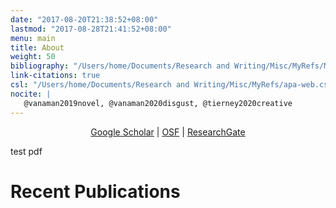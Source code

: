 ```yaml
---
date: "2017-08-20T21:38:52+08:00"
lastmod: "2017-08-28T21:41:52+08:00"
menu: main
title: About
weight: 50
bibliography: "/Users/home/Documents/Research and Writing/Misc/MyRefs/MyRefs.bib"
link-citations: true
csl: "/Users/home/Documents/Research and Writing/Misc/MyRefs/apa-web.csl"
nocite: | 
   @vanaman2019novel, @vanaman2020disgust, @tierney2020creative
---
```


<center>

[Google Scholar]( https://scholar.google.com/citations?user=dQ_TbawAAAAJ&hl=en) | [OSF](osf.io/4hz9q) | [ResearchGate](https://www.researchgate.net/profile/Matthew_Vanaman)

</center>

<div style="padding-left: 4em; text-indent: -4em;">

test pdf

# Recent Publications

